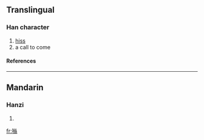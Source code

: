 {{see|咝}}

==Translingual==
===Han character===
{{Han char|rn=30|rad=口|as=12|sn=15|four=|canj=口女火火 (RVFF)}}
# [[hiss]]
# a call to come
====References====
{{Han ref|kx=0209.151|hdz=10687.180|uh=565D|ud=22109}}
----
==Mandarin==
===Hanzi===
{{cmn-hanzi|sim=咝|pin=[[sī]] ([[si1]])|wg=ssu<sup>1</sup>}}
# {{defn|Mandarin}}

[[fr:噝]]